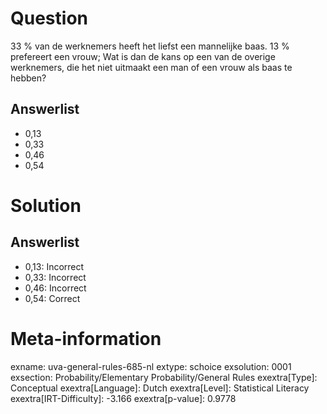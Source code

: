 Question
========

33 % van de werknemers heeft het liefst een mannelijke baas. 13 %
prefereert een vrouw; Wat is dan de kans op een van de overige
werknemers, die het niet uitmaakt een man of een vrouw als baas te
hebben?

Answerlist
----------

* 0,13
* 0,33
* 0,46
* 0,54

Solution
========

Answerlist
----------

* 0,13: Incorrect
* 0,33: Incorrect
* 0,46: Incorrect
* 0,54: Correct

Meta-information
================
exname: uva-general-rules-685-nl
extype: schoice
exsolution: 0001
exsection: Probability/Elementary Probability/General Rules
exextra[Type]: Conceptual
exextra[Language]: Dutch
exextra[Level]: Statistical Literacy
exextra[IRT-Difficulty]: -3.166
exextra[p-value]: 0.9778
